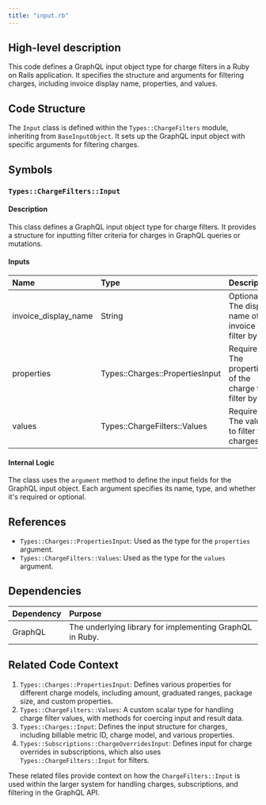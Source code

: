 ```yaml
---
title: "input.rb"
---
```


## High-level description
This code defines a GraphQL input object type for charge filters in a Ruby on Rails application. It specifies the structure and arguments for filtering charges, including invoice display name, properties, and values.

## Code Structure
The `Input` class is defined within the `Types::ChargeFilters` module, inheriting from `BaseInputObject`. It sets up the GraphQL input object with specific arguments for filtering charges.

## Symbols

### `Types::ChargeFilters::Input`
#### Description
This class defines a GraphQL input object type for charge filters. It provides a structure for inputting filter criteria for charges in GraphQL queries or mutations.

#### Inputs
| Name | Type | Description |
|:-----|:-----|:------------|
| invoice_display_name | String | Optional. The display name of the invoice to filter by. |
| properties | Types::Charges::PropertiesInput | Required. The properties of the charge to filter by. |
| values | Types::ChargeFilters::Values | Required. The values to filter the charges by. |

#### Internal Logic
The class uses the `argument` method to define the input fields for the GraphQL input object. Each argument specifies its name, type, and whether it's required or optional.

## References
- `Types::Charges::PropertiesInput`: Used as the type for the `properties` argument.
- `Types::ChargeFilters::Values`: Used as the type for the `values` argument.

## Dependencies
| Dependency | Purpose |
|:-----------|:--------|
| GraphQL | The underlying library for implementing GraphQL in Ruby. |

## Related Code Context
1. `Types::Charges::PropertiesInput`: Defines various properties for different charge models, including amount, graduated ranges, package size, and custom properties.
2. `Types::ChargeFilters::Values`: A custom scalar type for handling charge filter values, with methods for coercing input and result data.
3. `Types::Charges::Input`: Defines the input structure for charges, including billable metric ID, charge model, and various properties.
4. `Types::Subscriptions::ChargeOverridesInput`: Defines input for charge overrides in subscriptions, which also uses `Types::ChargeFilters::Input` for filters.

These related files provide context on how the `ChargeFilters::Input` is used within the larger system for handling charges, subscriptions, and filtering in the GraphQL API.